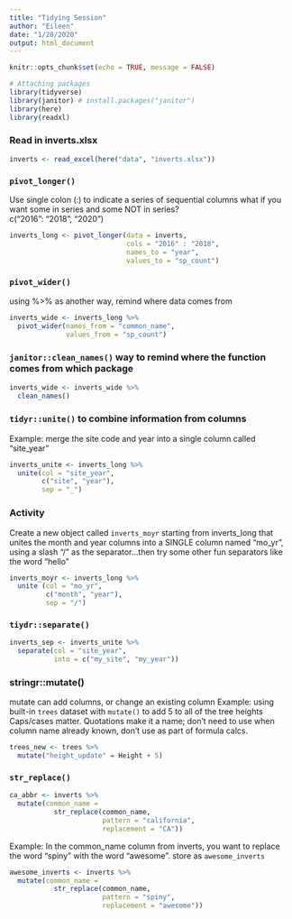 ```yaml
---
title: "Tidying Session"
author: "Eileen"
date: "1/28/2020"
output: html_document
---
```


```r
knitr::opts_chunk$set(echo = TRUE, message = FALSE)

# Attaching packages
library(tidyverse)
library(janitor) # install.packages("janitor")
library(here)
library(readxl)
```

### Read in inverts.xlsx

```r
inverts <- read_excel(here("data", "inverts.xlsx"))
```

### `pivot_longer()`

Use single colon (:) to indicate a series of sequential columns
what if you want some in series and some NOT in series?  
c("2016": "2018", "2020")

```r
inverts_long <- pivot_longer(data = inverts,
                             cols = "2016" : "2018",
                             names_to = "year",
                             values_to = "sp_count")
```

### `pivot_wider()`
using %>% as another way, remind where data comes from

```r
inverts_wide <- inverts_long %>%
  pivot_wider(names_from = "common_name",
              values_from = "sp_count")
```

### `janitor::clean_names()` way to remind where the function comes from which package

```r
inverts_wide <- inverts_wide %>% 
  clean_names()
```

### `tidyr::unite()` to combine information from columns

Example: merge the site code and year into a single column called "site_year"

```r
inverts_unite <- inverts_long %>%
  unite(col = "site_year",
        c("site", "year"),
        sep = "_")
```

### Activity

Create a new object called `inverts_moyr` starting from inverts_long that unites the month and year columns into a SINGLE column named "mo_yr", using a slash "/" as the separator...then try some other fun separators like the word "hello"

```r
inverts_moyr <- inverts_long %>%
  unite (col = "mo_yr",
         c("month", "year"),
         sep = "/")
```

### `tiydr::separate()`

```r
inverts_sep <- inverts_unite %>%
  separate(col = "site_year", 
           into = c("my_site", "my_year"))
```

### stringr::mutate()

mutate can add columns, or change an existing column
Example: using built-in `trees` dataset with `mutate()` to add 5 to all of the tree heights
Caps/cases matter.  Quotations make it a name; don't need to use when column name already known, don't use as part of formula calcs.  
```r
trees_new <- trees %>%
  mutate("height_update" = Height + 5)
```

### `str_replace()`

```r
ca_abbr <- inverts %>%
  mutate(common_name = 
           str_replace(common_name,
                       pattern = "california",
                       replacement = "CA"))
```

Example: In the common_name column from inverts, you want to replace the word "spiny" with the word "awesome". store as `awesome_inverts`

```r
awesome_inverts <- inverts %>%
  mutate(common_name = 
           str_replace(common_name,
                       pattern = "spiny",
                       replacement = "awesome"))
```

